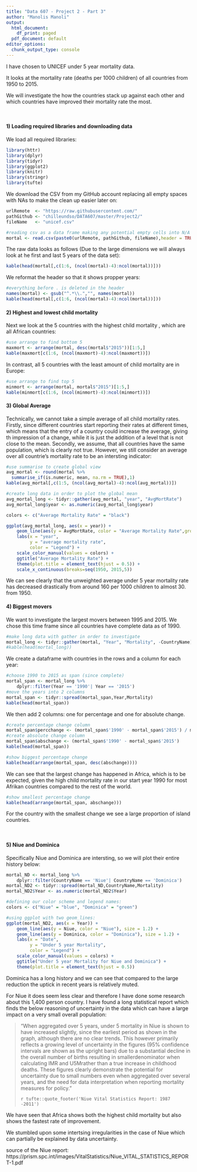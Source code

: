 ---
title: "Data 607 - Project 2 - Part 3"
author: "Manolis Manoli"
output:
  html_document:
    df_print: paged
  pdf_document: default
editor_options:
  chunk_output_type: console
---

I have chosen to UNICEF under 5 year mortality data.

It looks at the mortality rate (deaths per 1000 children) of all countries from 1950 to 2015.

We will investigate the how the countries stack up against each other and which countries have improved their mortality rate the most.

  <br>
   
#### 1) Loading required libraries and downloading data

We load all required libraries:

```{r load_libraries, eval=TRUE, warning=FALSE, results='hide',message=F}
library(httr)
library(dplyr)
library(tidyr)
library(ggplot2)
library(knitr)
library(stringr)
library(tufte)
```

We download the CSV from my GitHub account replacing all empty spaces with NAs to make the clean up easier later on:

```{r ddata_download,eval=TRUE}


urlRemote  <- "https://raw.githubusercontent.com/"
pathGithub <- "chilleundso/DATA607/master/Project2/"
fileName   <- "unicef.csv"

#reading csv as a data frame making any potential empty cells into N/A
mortal <- read.csv(paste0(urlRemote, pathGithub, fileName),header = TRUE, na.strings=c(""," ","NA"))
```
The raw data looks as follows (Due to the large dimensions we will always look at he first and last 5 years of the data set):
```{r raw_data,eval=TRUE}

kable(head(mortal[,c(1:6, (ncol(mortal)-4):ncol(mortal))]))
```

We reformat the header so that it shows propper years:
```{r clean_title ,eval=TRUE}
#everything before . is deleted in the header
names(mortal) <- gsub("^.*\\.","", names(mortal))
kable(head(mortal[,c(1:6, (ncol(mortal)-4):ncol(mortal))]))
```

   
#### 2) Highest and lowest child mortality

Next we look at the 5 countries with the highest child mortality , which are all African countries:

```{r maxdata,eval=TRUE}
#use arrange to find bottom 5
maxmort <- arrange(mortal, desc(mortal$"2015"))[1:5,]
kable(maxmort[c(1:6, (ncol(maxmort)-4):ncol(maxmort))])
```

In contrast, all 5 countries with the least amount of child mortality are in Europe:
```{r mindata,eval=TRUE}
#use arrange to find top 5
minmort <- arrange(mortal, mortal$"2015")[1:5,]
kable(minmort[c(1:6, (ncol(minmort)-4):ncol(minmort))])
```

#### 3) Global Average

Technically, we cannot take a simple average of all child mortality rates. Firstly, since different countries start reporting their rates at different times, which means that the entry of a country could increase the average, giving th impression of a change, while it is just the addition of a level that is not close to the mean. Secondly, we assume, that all countries have the same population, which is clearly not true. However, we still consider an average over all countrie's mortality rate to be an intersting indicator:

```{r average,eval=TRUE}
#use summarise to create global view
avg_mortal <- round(mortal %>%
  summarise_if(is.numeric, mean, na.rm = TRUE),1)
kable(avg_mortal[,c(1:5, (ncol(avg_mortal)-4):ncol(avg_mortal))])
```

```{r marry_avg_plot,eval=TRUE,fig.width=10,fig.height=4}
#create long data in order to plot the global mean
avg_mortal_long <- tidyr::gather(avg_mortal, "year", "AvgMortRate")
avg_mortal_long$year <- as.numeric(avg_mortal_long$year)

colors <- c("Average Mortality Rate" = "black")

ggplot(avg_mortal_long, aes(x = year)) +
    geom_line(aes(y = AvgMortRate, color = "Average Mortality Rate",group = 1), size = 1.2) +
    labs(x = "year",
         y = "average mortality rate",
         color = "Legend") +
    scale_color_manual(values = colors) +
    ggtitle("Average Mortality Rate") +
    theme(plot.title = element_text(hjust = 0.5)) +
    scale_x_continuous(breaks=seq(1950, 2015,5)) 
```

We can see clearly that the unweighted average under 5 year mortality rate has decreased drastically from around 160 per 1000 children to almost 30. from 1950.

#### 4) Biggest movers

We want to investigate the largest movers between 1995 and 2015.
We chose this time frame since all countries have complete data as of 1990.


```{r wide_to_long,eval=TRUE}
#make long data with gather in order to investigate
mortal_long <- tidyr::gather(mortal, "Year", "Mortality", -CountryName)
#kable(head(mortal_long))
```
We create a dataframe with countries in the rows and a column for each year:
```{r 1990_2015,eval=TRUE}
#choose 1990 to 2015 as span (since complete)
mortal_span <- mortal_long %>% 
    dplyr::filter(Year == '1990'| Year == '2015')
#move the years into 2 columns
mortal_span <- tidyr::spread(mortal_span,Year,Mortality)
kable(head(mortal_span))
```

We then add 2 columns: one for percentage and one for absolute change.

```{r min_max2,eval=TRUE}
#create percentage change column
mortal_span$percchange <- (mortal_span$'1990' - mortal_span$'2015') / mortal_span$'1990'
#create absolute change column
mortal_span$abschange <- (mortal_span$'1990' - mortal_span$'2015')
kable(head(mortal_span))
```

```{r maxchange,eval=TRUE}
#show biggest percentage change
kable(head(arrange(mortal_span, desc(abschange))))
```

We can see that the largest change has happened in Africa, which is to be expected, given the high child mortality rate in our start year 1990 for most Afrikan countries compared to the rest of the world.

```{r minchange,eval=TRUE}
#show smallest percentage change
kable(head(arrange(mortal_span, abschange)))
```

For the country with the smallest change we see a large proportion of island countries. 

<br>

#### 5) Niue and Dominica

Specifically Niue and Dominica are intersting, so we will plot their entire history below:

```{r biggestlosers,eval=TRUE}
mortal_ND <- mortal_long %>% 
    dplyr::filter(CountryName == 'Niue'| CountryName == 'Dominica')
mortal_ND2 <- tidyr::spread(mortal_ND,CountryName,Mortality)
mortal_ND2$Year <- as.numeric(mortal_ND2$Year)
```

```{r plot_global_view,eval=TRUE, warning=FALSE}
#defining our color scheme and legend names:
colors <- c("Niue" = "blue", "Dominica" = "green")

#using ggplot with two geom_lines:
ggplot(mortal_ND2, aes(x = Year)) +
    geom_line(aes(y = Niue, color = "Niue"), size = 1.2) +
    geom_line(aes(y = Dominica, color = "Dominica"), size = 1.2) +
    labs(x = "Date",
         y = "Under 5 year Mortality",
         color = "Legend") +
    scale_color_manual(values = colors) +
    ggtitle("Under 5 year Mortality for Niue and Dominica") +
    theme(plot.title = element_text(hjust = 0.5))
```

Dominica has a long history and we can see that compared to the large reduction the uptick in recent years is relatively muted.

For Niue it does seem less clear and therefore I have done some research about this 1,400 person country. I have found a long statistical report which finds the below reasoning of uncertainty in the data which can have a large impact on a very small overall population:


> "When aggregated over 5 years, under 5 mortality in Niue  is shown to have increased slightly, since the earliest period as shown in the graph, although there are no clear trends. This however primarily reflects  a  growing  level  of  uncertainty  in  the figures  (95%  confidence  intervals  are  shown  as  the upright  bars)  due  to  a  substantial  decline  in  the  overall number  of births  resulting  in  smallerdenominator when calculating IMR and U5Mrather than a true increase in childhood deaths. These figures clearly   demonstrate   the   potential   for   uncertainty   due   to   small   numbers   even   when aggregated  over  several  years,  and  the  need  for  data  interpretation  when  reporting mortality measures for policy."
>
>`r tufte::quote_footer('Niue Vital Statistics Report: 1987 -2011')`


We have seen that Africa shows both the highest child mortality but also shows the fastest rate of improvement.

We stumbled upon some intertsing irregularities in the case of Niue which can partially be explained by data uncertainty.


source of the Niue report:
https://prism.spc.int/images/VitalStatistics/Niue_VITAL_STATISTICS_REPORT-1.pdf



